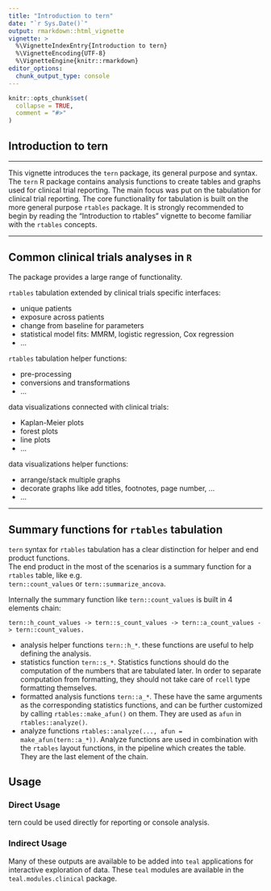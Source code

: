 ```yaml
---
title: "Introduction to tern"
date: "`r Sys.Date()`"
output: rmarkdown::html_vignette
vignette: >
  %\VignetteIndexEntry{Introduction to tern}
  %\VignetteEncoding{UTF-8}
  %\VignetteEngine{knitr::rmarkdown}
editor_options: 
  chunk_output_type: console
---
```


```r
knitr::opts_chunk$set(
  collapse = TRUE,
  comment = "#>"
)
```

## Introduction to tern

---------

This vignette introduces the `tern` package, its general purpose and syntax.
The `tern` R package contains analysis functions to create tables and graphs used for clinical trial reporting.
The main focus was put on the tabulation for clinical trial reporting.
The core functionality for tabulation is built on the more general purpose `rtables` package.
It is strongly recommended to begin by reading the "Introduction to rtables" vignette to become familiar with the `rtables` concepts.

---------

## Common clinical trials analyses in `R`

The package provides a large range of functionality.

`rtables` tabulation extended by clinical trials specific interfaces:

 - unique patients
 - exposure across patients
 - change from baseline for parameters
 - statistical model fits: MMRM, logistic regression, Cox regression
 - ...

`rtables` tabulation helper functions:

- pre-processing
- conversions and transformations
- ...

data visualizations connected with clinical trials:

- Kaplan-Meier plots
- forest plots
- line plots
- ...

data visualizations helper functions:

- arrange/stack multiple graphs
- decorate graphs like add titles, footnotes, page number, ...
- ...

---------

## Summary functions for `rtables` tabulation 

`tern` syntax for `rtables` tabulation has a clear distinction for helper and end product functions.  
The end product in the most of the scenarios is a summary function for a `rtables` table, like e.g.  
`tern::count_values` or `tern::summarize_ancova`.

Internally the summary function like `tern::count_values` is built in 4 elements chain:

```
tern::h_count_values -> tern::s_count_values -> tern::a_count_values -> tern::count_values.
```

- analysis helper functions `tern::h_*`. these functions are useful to help defining the analysis.
- statistics function `tern::s_*`. Statistics functions should do the computation of the numbers that are tabulated later. In order to separate computation from formatting, they should not take care of `rcell` type formatting themselves.
- formatted analysis functions `tern::a_*`. These have the same arguments as the corresponding statistics functions, and can be further customized by calling `rtables::make_afun()` on them. They are used as `afun` in `rtables::analyze()`.
- analyze functions  `rtables::analyze(..., afun = make_afun(tern::a_*))`. Analyze functions are used in combination with the `rtables` layout functions, in the pipeline which creates the table. They are the last element of the chain.

## Usage

### Direct Usage

tern could be used directly for reporting or console analysis.



### Indirect Usage

Many of these outputs are available to be added into `teal` applications for interactive exploration of data. 
These `teal` modules are available in the `teal.modules.clinical` package.
